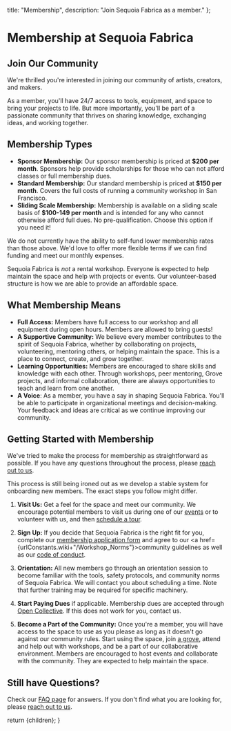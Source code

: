 
  title: "Membership",
  description: "Join Sequoia Fabrica as a member."
};

# Membership at Sequoia Fabrica

## Join Our Community

We're thrilled you're interested in joining our community of artists, creators, and makers. 

As a member, you'll have 24/7 access to tools, equipment, and space to bring your projects to life. But more importantly, you'll be part of a passionate community that thrives on sharing knowledge, exchanging ideas, and working together.

## Membership Types
- **Sponsor Membership:** Our sponsor membership is priced at **$200 per month**. Sponsors help provide scholarships for those who can not afford classes or full membership dues.
- **Standard Membership:** Our standard membership is priced at **$150 per month**. Covers the full costs of running a community workshop in San Francisco.
- **Sliding Scale Membership:** Membership is available on a sliding scale basis of **$100-149 per month** and is intended for any who cannot otherwise afford full dues. No pre-qualification. Choose this option if you need it!

We do not currently have the ability to self-fund lower membership rates than those above. We'd love to offer more flexible terms if we can find funding and meet our monthly expenses. 

Sequoia Fabrica is _not_ a rental workshop. Everyone is expected to help maintain the space and help with projects or events. Our volunteer-based structure is how we are able to provide an affordable space.

## What Membership Means

- **Full Access:** Members have full access to our workshop and all equipment during open hours. Members are allowed to bring guests!
- **A Supportive Community:** We believe every member contributes to the spirit of Sequoia Fabrica, whether by collaborating on projects, volunteering, mentoring others, or helping maintain the space. This is a place to connect, create, and grow together.
- **Learning Opportunities:** Members are encouraged to share skills and knowledge with each other. Through workshops, peer mentoring, Grove projects, and informal collaboration, there are always opportunities to teach and learn from one another.
- **A Voice**: As a member, you have a say in shaping Sequoia Fabrica. You'll be able to participate in organizational meetings and decision-making. Your feedback and ideas are critical as we continue improving our community.

## Getting Started with Membership
We've tried to make the process for membership as straightforward as possible. If you have any questions throughout the process, please [reach out to us](./contact).

<Callout variant='info'>
  This process is still being ironed out as we develop a stable system for onboarding new members. The exact steps you follow might differ.
</Callout>

1. **Visit Us:** Get a feel for the space and meet our community. We encourage potential members to visit us during one of our [events](./events) or to volunteer with us, and then [schedule a tour](./contact).

2. **Sign Up:** If you decide that Sequoia Fabrica is the right fit for you, complete our [membership application form](https://forms.gle/r3AytzzxeKX7NUaM8) and agree to our <a href={urlConstants.wiki+"/Workshop_Norms"}>community guidelines</a> as well as our [code of conduct](./code_of_conduct).

3. **Orientation:** All new members go through an orientation session to become familiar with the tools, safety protocols, and community norms of Sequoia Fabrica. We will contact you about scheduling a time. Note that further training may be required for specific machinery.

4. **Start Paying Dues** if applicable. Membership dues are accepted through [Open Collective](https://opencollective.com/sequoia-fabrica/contribute/sponsor-68571). If this does not work for you, contact us.

5. **Become a Part of the Community:** Once you're a member, you will have access to the space to use as you please as long as it doesn't go against our community rules. Start using the space, join [a grove](./faq#what_is_a_grove), attend and help out with workshops, and be a part of our collaborative environment. Members are encouraged to host events and collaborate with the community. They are expected to help maintain the space.

## Still have Questions?
Check our [FAQ page](./faq) for answers. If you don't find what you are looking for, please [reach out to us](./contact).

  return <DocumentLayout metadata={metadata}>{children}</DocumentLayout>;
}
